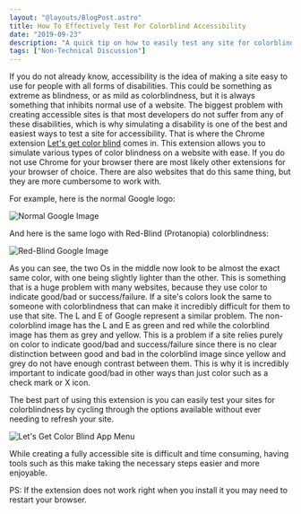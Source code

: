 ```yaml
---
layout: "@layouts/BlogPost.astro"
title: How To Effectively Test For Colorblind Accessibility
date: "2019-09-23"
description: "A quick tip on how to easily test any site for colorblind accessibility."
tags: ["Non-Technical Discussion"]
---
```


If you do not already know, accessibility is the idea of making a site easy to use for people with all forms of disabilities. This could be something as extreme as blindness, or as mild as colorblindness, but it is always something that inhibits normal use of a website. The biggest problem with creating accessible sites is that most developers do not suffer from any of these disabilities, which is why simulating a disability is one of the best and easiest ways to test a site for accessibility. That is where the Chrome extension [Let's get color blind](https://chrome.google.com/webstore/detail/lets-get-color-blind/bkdgdianpkfahpkmphgehigalpighjck) comes in. This extension allows you to simulate various types of color blindness on a website with ease. If you do not use Chrome for your browser there are most likely other extensions for your browser of choice. There are also websites that do this same thing, but they are more cumbersome to work with.

For example, here is the normal Google logo:

![Normal Google Image](/articleAssets/2019-09/colorblind-accessibility-testing/Google_Normal.png)

And here is the same logo with Red-Blind (Protanopia) colorblindness:

![Red-Blind Google Image](/articleAssets/2019-09/colorblind-accessibility-testing/Google_Colorblind.png)

As you can see, the two Os in the middle now look to be almost the exact same color, with one being slightly lighter than the other. This is something that is a huge problem with many websites, because they use color to indicate good/bad or success/failure. If a site's colors look the same to someone with colorblindness that can make it incredibly difficult for them to use that site. The L and E of Google represent a similar problem. The non-colorblind image has the L and E as green and red while the colorblind image has them as grey and yellow. This is a problem if a site relies purely on color to indicate good/bad and success/failure since there is no clear distinction between good and bad in the colorblind image since yellow and grey do not have enough contrast between them. This is why it is incredibly important to indicate good/bad in other ways than just color such as a check mark or X icon.

The best part of using this extension is you can easily test your sites for colorblindness by cycling through the options available without ever needing to refresh your site.

![Let's Get Color Blind App Menu](/articleAssets/2019-09/colorblind-accessibility-testing/Colorblinding_App.png)

While creating a fully accessible site is difficult and time consuming, having tools such as this make taking the necessary steps easier and more enjoyable.

PS: If the extension does not work right when you install it you may need to restart your browser.
